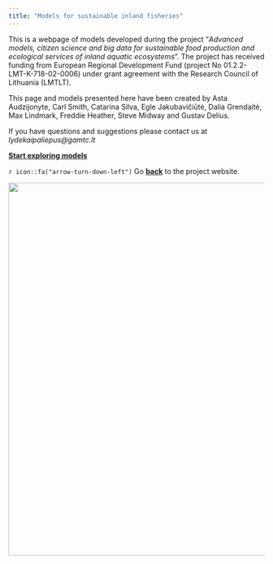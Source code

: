 ```yaml
---
title: "Models for sustainable inland fisheries" 
---
```


<!-- NOTE: you must edit this .qmd file  for it to refresh on github pages -->

This is a webpage of models developed during the project "*Advanced models, citizen science and big data for sustainable food production and ecological services of inland aquatic ecosystems*". The project has received funding from European Regional Development Fund (project No 01.2.2-LMT-K-718-02-0006) under grant agreement with the Research Council of Lithuania (LMTLT).

This page and models presented here have been created by Asta Audzijonyte, Carl Smith, Catarina Silva, Egle Jakubavičiūtė, Dalia Grendaitė, Max Lindmark, Freddie Heather, Steve Midway and Gustav Delius.  

If you have questions and suggestions please contact us at *lydekaipaliepus@gamtc.lt*

[**Start exploring models**](models.qmd)

`r icon::fa("arrow-turn-down-left")` Go [**back**](https://en.sif.lt) to the project website.

![](images/logos_EN.png){width="734"}
